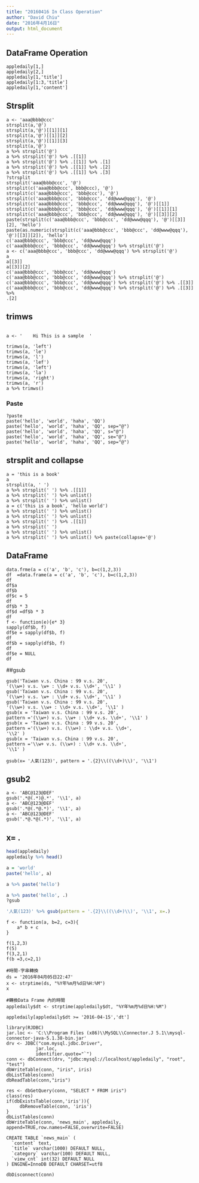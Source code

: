 ```yaml
---
title: "20160416 In Class Operation"
author: "David Chiu"
date: "2016年4月16日"
output: html_document
---
```


## DataFrame Operation
```
appledaily[1,]
appledaily[2,]
appledaily[1,'title']
appledaily[1:3,'title']
appledaily[1,'content']
```

## Strsplit
```
a <- 'aaa@bbb@ccc'
strsplit(a,'@')
strsplit(a,'@')[[1]][1]
strsplit(a,'@')[[1]][2]
strsplit(a,'@')[[1]][3]
strsplit(a,'@')
a %>% strsplit('@')
a %>% strsplit('@') %>% .[[1]]
a %>% strsplit('@') %>% .[[1]] %>% .[1]
a %>% strsplit('@') %>% .[[1]] %>% .[2]
a %>% strsplit('@') %>% .[[1]] %>% .[3]
?strsplit
strsplit('aaa@bbb@ccc', '@')
strsplit(c('aaa@bbb@ccc', bbb@ccc), '@')
strsplit(c('aaa@bbb@ccc', 'bbb@ccc'), '@')
strsplit(c('aaa@bbb@ccc', 'bbb@ccc', 'dd@www@qqq'), '@')
strsplit(c('aaa@bbb@ccc', 'bbb@ccc', 'dd@www@qqq'), '@')[[1]]
strsplit(c('aaa@bbb@ccc', 'bbb@ccc', 'dd@www@qqq'), '@')[[1]][1]
strsplit(c('aaa@bbb@ccc', 'bbb@ccc', 'dd@www@qqq'), '@')[[3]][2]
paste(strsplit(c('aaa@bbb@ccc', 'bbb@ccc', 'dd@www@qqq'), '@')[[3]][2], 'hello')
paste(as.numeric(strsplit(c('aaa@bbb@ccc', 'bbb@ccc', 'dd@www@qqq'), '@')[[3]][2]), 'hello')
c('aaa@bbb@ccc', 'bbb@ccc', 'dd@www@qqq')
c('aaa@bbb@ccc', 'bbb@ccc', 'dd@www@qqq') %>% strsplit('@')
a <- c('aaa@bbb@ccc', 'bbb@ccc', 'dd@www@qqq') %>% strsplit('@')
a
a[[3]]
a[[3]][2]
c('aaa@bbb@ccc', 'bbb@ccc', 'dd@www@qqq')
c('aaa@bbb@ccc', 'bbb@ccc', 'dd@www@qqq') %>% strsplit('@')
c('aaa@bbb@ccc', 'bbb@ccc', 'dd@www@qqq') %>% strsplit('@') %>% .[[3]]
c('aaa@bbb@ccc', 'bbb@ccc', 'dd@www@qqq') %>% strsplit('@') %>% .[[3]] %>%
.[2]
```

## trimws
```

a <- '    Hi This is a sample  '

trimws(a, 'left')
trimws(a, 'le')
trimws(a, 'l')
trimws(a, 'lef')
trimws(a, 'left')
trimws(a, 'la')
trimws(a, 'right')
trimws(a, 'r')
a %>% trimws()
```
### Paste
```
?paste
paste('hello', 'world', 'haha', 'QQ')
paste('hello', 'world', 'haha', 'QQ', sep="@")
paste('hello', 'world', 'haha', 'QQ', s="@")
paste('hello', 'world', 'haha', 'QQ', se="@")
paste('hello', 'world', 'haha', 'QQ', sep="@")
```

## strsplit and collapse
```
a = 'this is a book'
a
strsplit(a, ' ')
a %>% strsplit(' ') %>% .[[1]]
a %>% strsplit(' ') %>% unlist()
a %>% strsplit(' ') %>% unlist()
a = c('this is a book', 'hello world')
a %>% strsplit(' ') %>% unlist()
a %>% strsplit(' ') %>% unlist()
a %>% strsplit(' ') %>% .[[1]]
a %>% strsplit(' ')
a %>% strsplit(' ') %>% unlist()
a %>% strsplit(' ') %>% unlist() %>% paste(collapse='@')
```
## DataFrame
```
data.frme(a = c('a', 'b', 'c'), b=c(1,2,3))
df  =data.frame(a = c('a', 'b', 'c'), b=c(1,2,3))
df
df$a
df$b
df$c = 5
df
df$b * 3
df$d =df$b * 3
df
f <- function(e){e* 3}
sapply(df$b, f)
df$e = sapply(df$b, f)
df
df$b = sapply(df$b, f)
df
df$e = NULL
df
```

##gsub
```
gsub('Taiwan v.s. China : 99 v.s. 20',
'(\\w+) v.s. \w+ : \\d+ v.s. \\d+', '\\1' )
gsub('Taiwan v.s. China : 99 v.s. 20',
'(\\w+) v.s. \w+ : \\d+ v.s. \\d+', '\\1' )
gsub('Taiwan v.s. China : 99 v.s. 20',
'(\\w+) v.s. \\w+ : \\d+ v.s. \\d+', '\\1' )
gsub(x = 'Taiwan v.s. China : 99 v.s. 20',
pattern ='(\\w+) v.s. \\w+ : \\d+ v.s. \\d+', '\\1' )
gsub(x = 'Taiwan v.s. China : 99 v.s. 20',
pattern ='(\\w+) v.s. (\\w+) : \\d+ v.s. \\d+',
'\\2' )
gsub(x = 'Taiwan v.s. China : 99 v.s. 20',
pattern ='\\w+ v.s. (\\w+) : \\d+ v.s. \\d+',
'\\1' )

gsub(x= '人氣(123)', pattern = '.{2}\\((\\d+)\\)', '\\1')
```

## gsub2
```
a <- 'ABC@123@DEF'
gsub('.*@(.*)@.*', '\\1', a)
a <- 'ABC@123@DEF'
gsub('.*@(.*@.*)', '\\1', a)
a <- 'ABC@123@DEF'
gsub('.*@.*@(.*)', '\\1', a)

```
## x= .
```r
head(appledaily)
appledaily %>% head()

a = 'world'
paste('hello', a)

a %>% paste('hello')

a %>% paste('hello', .)
?gsub

'人氣(123)' %>% gsub(pattern = '.{2}\\((\\d+)\\)', '\\1', x=.)
```


```
f <- function(a, b=2, c=3){
    a* b + c
}

f(1,2,3)
f(5)
f(3,2,1)
f(b =3,c=2,1)
```


```
#時間-字串轉換
ds = '2016年04月05日22:47'
x <- strptime(ds, "%Y年%m月%d日%H:%M")
x

#轉換Data Frame 內的時間
appledaily$dt <- strptime(appledaily$dt, "%Y年%m月%d日%H:%M")

appledaily[appledaily$dt >= '2016-04-15','dt']
```

```
library(RJDBC)
jar.loc <- 'C:\\Program Files (x86)\\MySQL\\Connector.J 5.1\\mysql-connector-java-5.1.38-bin.jar'
drv <- JDBC("com.mysql.jdbc.Driver",
           jar.loc,
           identifier.quote="`")
conn <- dbConnect(drv, "jdbc:mysql://localhost/appledaily", "root", "test")
dbWriteTable(conn, "iris", iris)
dbListTables(conn)
dbReadTable(conn,"iris")

res <- dbGetQuery(conn, "SELECT * FROM iris")
class(res)
if(dbExistsTable(conn,'iris')){
     dbRemoveTable(conn, 'iris')
}
dbListTables(conn)
dbWriteTable(conn, 'news_main', appledaily, append=TRUE,row.names=FALSE,overwrite=FALSE)

CREATE TABLE `news_main` (
  `content` text,
  `title` varchar(1000) DEFAULT NULL,
  `category` varchar(100) DEFAULT NULL,
  `view_cnt` int(32) DEFAULT NULL
) ENGINE=InnoDB DEFAULT CHARSET=utf8

dbDisconnect(conn)


```
